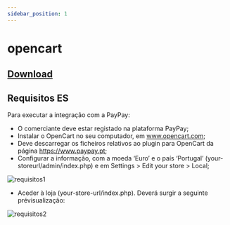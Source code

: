 ```yaml
---
sidebar_position: 1
---
```

# opencart

## [Download](https://www.opencart.com/index.php?route=marketplace/extension/info&extension_id=27224)

## Requisitos ES

Para executar a integração com a PayPay:
- O comerciante deve estar registado na plataforma PayPay;
- Instalar o OpenCart no seu computador, em www.opencart.com;
- Deve descarregar os ficheiros relativos ao plugin para OpenCart da página https://www.paypay.pt;
- Configurar a informação, com a moeda ‘Euro’ e o país ‘Portugal’ (your-storeurl/admin/index.php) e em Settings > Edit your store > Local;

![requisitos1](../../../../../_media/opencart-1.png)

- Aceder à loja (your-store-url/index.php). Deverá surgir a seguinte prévisualização:

![requisitos2](../../../../../_media/opencart-2.png)
